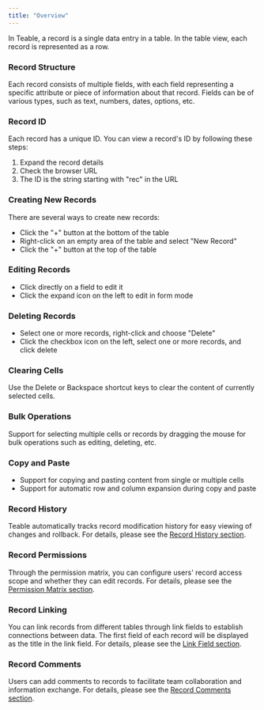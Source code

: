 ```yaml
---
title: "Overview"
---
```

In Teable, a record is a single data entry in a table. In the table view, each record is represented as a row.

### Record Structure

Each record consists of multiple fields, with each field representing a specific attribute or piece of information about that record. Fields can be of various types, such as text, numbers, dates, options, etc.

### Record ID

Each record has a unique ID. You can view a record's ID by following these steps:

1. Expand the record details
2. Check the browser URL
3. The ID is the string starting with "rec" in the URL

### Creating New Records

There are several ways to create new records:

* Click the "+" button at the bottom of the table
* Right-click on an empty area of the table and select "New Record"
* Click the "+" button at the top of the table

### Editing Records

* Click directly on a field to edit it
* Click the expand icon on the left to edit in form mode

### Deleting Records

* Select one or more records, right-click and choose "Delete"
* Click the checkbox icon on the left, select one or more records, and click delete

### Clearing Cells

Use the Delete or Backspace shortcut keys to clear the content of currently selected cells.

### Bulk Operations

Support for selecting multiple cells or records by dragging the mouse for bulk operations such as editing, deleting, etc.

### Copy and Paste

* Support for copying and pasting content from single or multiple cells
* Support for automatic row and column expansion during copy and paste

### Record History

Teable automatically tracks record modification history for easy viewing of changes and rollback. For details, please see the [Record History section](/en/basic/record/record-history).

### Record Permissions

Through the permission matrix, you can configure users' record access scope and whether they can edit records. For details, please see the [Permission Matrix section](/en/basic/authority-matrix).

### Record Linking

You can link records from different tables through link fields to establish connections between data. The first field of each record will be displayed as the title in the link field. For details, please see the [Link Field section](/en/basic/field/advanced/link).

### Record Comments

Users can add comments to records to facilitate team collaboration and information exchange. For details, please see the [Record Comments section](/en/basic/record/comment).
